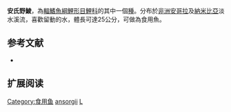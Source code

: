 {{Speciesbox
| name = 安氏野鯪
| image = 
| status = LC
| status_system = iucn3.1
| genus = Labeo
| species = ansorgii
| authority = [[Boulenger|Boulenger]], 1907
| synonyms = *''Labeo rocadasi''<br /><small>Boulenger, 1910</small>
}}
'''安氏野鯪'''，為[[輻鰭魚綱|輻鰭魚綱]][[鯉形目|鯉形目]][[鯉科|鯉科]]的其中一個[[種|種]]。分布於[[非洲|非洲]][[安哥拉|安哥拉]]及[[納米比亞|納米比亞]]淡水溪流，喜歡留動的水，體長可達25公分，可做為食用魚。

== 参考文献 ==
{{refbegin}}
* {{FishBase_species|genus=Labeo|species=ansorgii|year=2011|month=12}}
{{refend}}

== 扩展阅读 ==
{{refbegin}}
{{wikispecies-inline|Labeo ansorgii|安氏野鯪}}
{{refend}}
{{Taxonbar|from=Q117938}}

[[Category:食用鱼|Category:食用鱼]]
[[Category:野鯪屬|ansorgii]]
[[Category:1907年描述的魚類|L]]


{{魚類小作品}}